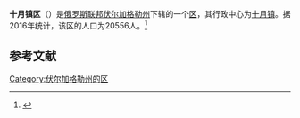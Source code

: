 {{Infobox Settlement
| official_name = 十月镇区
| native_name = Октябрьский район
| image_flag =   
| image_shield =  Coat of arms of Oktyabrsky district 02.gif
| image_map =  Volgogradskaya_oblast_Oktyabrsky_rayon.png
| map_caption=在伏爾加格勒州的位置
| settlement_type = [[区_(苏联)|区]]
| subdivision_type = 国家
| subdivision_type1 = [[州_(俄罗斯)|州]]
| subdivision_name = {{RUS}}
| subdivision_name1 = [[伏尔加格勒州|伏尔加格勒州]]
| seat_type = 行政中心
| seat = [[十月镇_(伏尔加格勒州)|十月镇]]
| population_as_of=2016年
| population_footnotes = <ref name=stat />
| population_total = 20556
| timezone = [[莫斯科时间|MSK]]
| utc_offset = +3
}}
'''十月镇区'''（{{lang-ru|Октябрьский район}}）是[[俄罗斯联邦|俄罗斯联邦]][[伏尔加格勒州|伏尔加格勒州]]下辖的一个[[区_(苏联)|区]]，其行政中心为[[十月镇_(伏尔加格勒州)|十月镇]]。据2016年统计，该区的人口为20556人。<ref name=stat>{{cite web | url = http://www.gks.ru/free_doc/doc_2016/bul_dr/mun_obr2016.rar | title = Численность населения Российской Федерации по муниципальным образованиям на 1 января 2016 года | language = ru | accessdate = 2016-12-18 | archive-date = 2019-05-13 | archive-url = https://web.archive.org/web/20190513150350/http://www.gks.ru/free_doc/doc_2016/bul_dr/mun_obr2016.rar | dead-url = no }}</ref>

== 参考文献 ==
{{reflist}}

{{Russia-stub}}

[[Category:伏尔加格勒州的区|Category:伏尔加格勒州的区]]